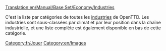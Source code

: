 [[Translation:en/Manual/Base Set/Economy/Industries]]

C'est la liste par catégories de toutes les [[fr/Manual/Base Set/Economy/Industries|industries]] de OpenTTD. Les industries sont sous-classées par climat et par leur position dans la chaîne industrielle, et une liste complète est également disponible en bas de cette catégorie.

[[Category:fr/Jouer]]
[[Category:en/Images]]